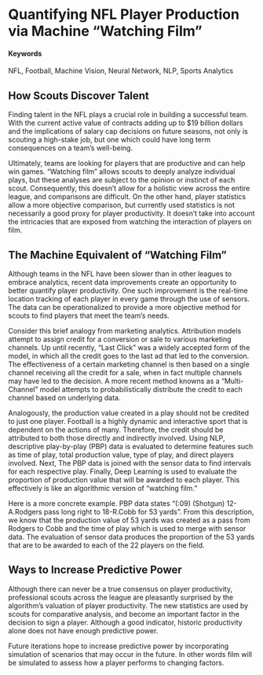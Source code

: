 # Quantifying NFL Player Production via Machine "Watching Film" {#nfl-quantify-productivity}

#### Keywords

NFL, Football, Machine Vision, Neural Network, NLP, Sports Analytics

## How Scouts Discover Talent

Finding talent in the NFL plays a crucial role in building a successful team. With the current active value of contracts adding up to $19 billion dollars and the implications of salary cap decisions on future seasons, not only is scouting a high-stake job, but one which could have long term consequences on a team's well-being.

Ultimately, teams are looking for players that are productive and can help win games. "Watching film" allows scouts to deeply analyze individual plays, but these analyses are subject to the opinion or instinct of each scout. Consequently, this doesn't allow for a holistic view across the entire league, and comparisons are difficult. On the other hand, player statistics allow a more objective comparison, but currently used statistics is not necessarily a good proxy for player productivity. It doesn't take into account the intricacies that are exposed from watching the interaction of players on film.

## The Machine Equivalent of "Watching Film"

Although teams in the NFL have been slower than in other leagues to embrace analytics, recent data improvements create an opportunity to better quantify player productivity. One such improvement is the real-time location tracking of each player in every game through the use of sensors. The data can be operationalized to provide a more objective method for scouts to find players that meet the team's needs.

Consider this brief analogy from marketing analytics. Attribution models attempt to assign credit for a conversion or sale to various marketing channels. Up until recently, "Last Click" was a widely accepted form of the model, in which all the credit goes to the last ad that led to the conversion. The effectiveness of a certain marketing channel is then based on a single channel receiving all the credit for a sale, when in fact multiple channels may have led to the decision. A more recent method knowns as a "Multi-Channel" model attempts to probabilistically distribute the credit to each channel based on underlying data.

Analogously, the production value created in a play should not be credited to just one player. Football is a highly dynamic and interactive sport that is dependent on the actions of many. Therefore, the credit should be attributed to both those directly and indirectly involved. Using NLP, descriptive play-by-play (PBP) data is evaluated to determine features such as time of play, total production value, type of play, and direct players involved. Next, The PBP data is joined with the sensor data to find intervals for each respective play. Finally, Deep Learning is used to evaluate the proportion of production value that will be awarded to each player. This effectively is like an algorithmic version of "watching film."

Here is a more concrete example. PBP data states "(:09) (Shotgun) 12-A.Rodgers pass long right to 18-R.Cobb for 53 yards". From this description, we know that the production value of 53 yards was created as a pass from Rodgers to Cobb and the time of play which is used to merge with sensor data. The evaluation of sensor data produces the proportion of the 53 yards that are to be awarded to each of the 22 players on the field.

## Ways to Increase Predictive Power

Although there can never be a true consensus on player productivity, professional scouts across the league are pleasantly surprised by the algorithm's valuation of player productivity. The new statistics are used by scouts for comparative analysis, and become an important factor in the decision to sign a player. Although a good indicator, historic productivity alone does not have enough predictive power.

Future iterations hope to increase predictive power by incorporating simulation of scenarios that may occur in the future. In other words film will be simulated to assess how a player performs to changing factors.
